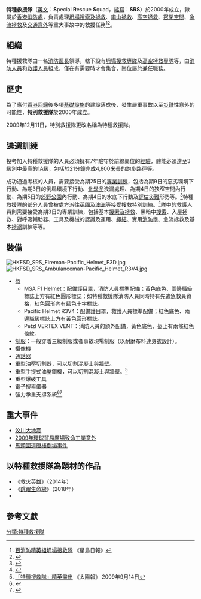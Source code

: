 {{Pathnav|香港消防處|frame=1}}
{{Infobox law enforcement agency
|unit_name= 特種救援隊<br>{{lang|en|Special Rescue Squad}}
|image=
|caption=
|country= {{HK}}
|type= 
|branch= [[香港消防處|香港消防處]]
|dates= 2000年至今
|specialization= 特種救援
|command_structure= 
|size= 492名
|garrison= 
|ceremonial_chief=
|nickname=
|motto= 
|colors= [[橙色|橙色]]
|march=
|mascot=
|battles= 
|current_commander= 
|notable_commanders=
|anniversaries=
|decorations=
|identification_symbol=
|identification_symbol_label=
}}

'''特種救援隊'''（[[英文|英文]]：'''S'''pecial '''R'''escue '''S'''quad，[[縮寫|縮寫]]：'''SRS'''）於2000年成立，隸屬於[[香港消防處|香港消防處]]，負責處理[[坍塌搜索及拯救|坍塌搜索及拯救]]、[[攀山拯救|攀山拯救]]、[[高空拯救|高空拯救]]、[[密閉空間|密閉空間]]、[[急流拯救|急流拯救]]及[[交通意外|交通意外]]等重大事故中的救援任務<ref>[http://www.singtao.com/yesterday/loc/1222ao04.html 百消防精英組坍塌搜救隊] 《星島日報》</ref><ref>{{Cite web |url=http://www.hkfsd.gov.hk/home/images/review_09/tc_eng/8_MWT.pdf |title=特種援救隊 |accessdate=2010-10-07 |archive-date=2020-03-16 |archive-url=https://web.archive.org/web/20200316031453/https://www.hkfsd.gov.hk/images/review_09/tc_eng/8_MWT.pdf |dead-url=yes }}</ref>。

==組織==
特種援救隊由一名[[消防區長|消防區長]]領導，轄下設有[[坍塌搜救專隊|坍塌搜救專隊]]及[[高空拯救專隊|高空拯救專隊]]等，由[[消防人員|消防人員]]和[[救護人員|救護人員]]組成，僅在有需要時才會集合，崗位屬於兼任職務。

==歷史==
為了應付[[香港回歸|香港回歸]]後多項[[基礎設施|基礎設施]]的建設落成後，發生嚴重事故以至[[災難|災難]]性意外的可能性，'''特別救援隊'''於2000年成立。

2009年12月11日，特別救援隊更改名稱為特種救援隊。

==遴選訓練==
投考加入特種救援隊的人員必須擁有7年駐守於前線崗位的[[經驗|經驗]]，體能必須達至3級別中最高的1A級，包括於21分鐘完成4,800[[米_(單位)|米]][[長|長]]的跑步路徑等。

成功通過考核的人員，需要接受為期25日的[[專業|專業]][[訓練|訓練]]，包括為期9日的惡劣環境下行動、為期3日的倒塌環境下行動、[[化學品|化學品]]洩漏處理、為期4日的狹窄空間內行動、為期5日的[[香港郊野公園|郊野公園]]內行動、為期4日的水底下行動及[[評估|評估]][[災難|災難]]形勢等。<ref>{{Cite web |url=http://www.yzzk.com/cfm/Content_Archive.cfm?Channel=br&Path=236531221%2F26br1a.cfm |title=川震催生香港特種搜救隊．朱一心 |access-date=2022-01-13 |archive-date=2019-06-07 |archive-url=https://web.archive.org/web/20190607182916/http://www.yzzk.com/cfm/Content_Archive.cfm?Channel=br&Path=236531221%2F26br1a.cfm |dead-url=no }}</ref>特種救援隊的部分人員曾被處方派往[[英國|英國]]及[[澳洲|澳洲]]等接受搜救特別訓練。<ref>{{Cite web |url=http://orientaldaily.on.cc/cnt/news/20100130/00176_007.html |title=坍塌搜救專隊首受考驗 |access-date=2010-10-07 |archive-date=2010-05-14 |archive-url=https://web.archive.org/web/20100514114512/http://orientaldaily.on.cc/cnt/news/20100130/00176_007.html |dead-url=no }}</ref>隊中的救護人員則需要接受為期3日的專業訓練，包括基本[[搜索及拯救|搜索及拯救]]、黑暗中[[搜索|搜索]]、入屋拯救、對呼吸輔助器、工具及機械的認識及運用、[[繩結|繩結]]、實用[[消防學|消防學]]、急流拯救及基本[[拯溺|拯溺]]訓練等等。

==裝備==
[[File:HKFSD_SRS_Fireman-Pacific_Helmet_F3D.jpg|thumb]]
[[File:HKFSD_SRS_Ambulanceman-Pacific_Helmet_R3V4.jpg|thumb]]

*[[盔|盔]]
**MSA F1 Helmet：配備護目罩，消防人員標準配備；黃色底色、兩邊職級標誌上方有紅色圓形標誌；如特種救援隊消防人員同時持有先遣急救員資格，紅色圓形內有藍色十字標誌。
**Pacific Helmet R3V4：配備護目罩，救護人員標準配備；紅色底色、兩邊職級標誌上方有黃色圓形標誌。
**Petzl VERTEX VENT：消防人員的額外配備，黃色底色、盔上有兩條紅色條紋。
*[[制服|制服]]：一般穿着三級制服或者事故現場制服（以耐磨布料連身衣設計）。
*攝像機
*[[通話器|通話器]]
*重型油壓切割器，可以切割混凝土與牆壁。
*重型手提式油壓鑽機，可以切割混凝土與牆壁。<ref>[http://the-sun.on.cc/cnt/news/20090914/00405_008.html 「特種搜救隊」精英盡出] {{Wayback|url=http://the-sun.on.cc/cnt/news/20090914/00405_008.html |date=20171227132048 }} 《太陽報》 2009年9月14日</ref>
*重型爆破工具
*電子搜索儀器
*強力承重支撐系統<ref>{{Cite web |url=http://www.hkfsd.gov.hk/home/images/review_10/tc_eng/4_operations.pdf |title=特種救援隊 |access-date=2011-08-24 |archive-date=2011-05-16 |archive-url=https://web.archive.org/web/20110516114102/http://www.hkfsd.gov.hk/home/images/review_10/tc_eng/4_operations.pdf |dead-url=no }}</ref><ref>{{Cite web |url=http://www.hkfsd.gov.hk/images/review_11/tc_eng/4_operations.pdf |title=特種救援隊 |access-date=2012-09-08 |archive-date=2015-12-31 |archive-url=https://web.archive.org/web/20151231012442/http://www.hkfsd.gov.hk/images/review_11/tc_eng/4_operations.pdf |dead-url=no }}</ref>

==重大事件==
*[[汶川大地震|汶川大地震]]
*[[2009年環球貿易廣場致命工業意外|2009年環球貿易廣場致命工業意外]]
*[[馬頭圍道唐樓倒塌事件|馬頭圍道唐樓倒塌事件]]

==以特種救援隊為題材的作品==
*《[[救火英雄|救火英雄]]》（2014年）
*《[[跳躍生命線|跳躍生命線]]》（2018年）
*

==參考文獻==
{{reflist}}

[[分類:特種救援隊|分類:特種救援隊]]